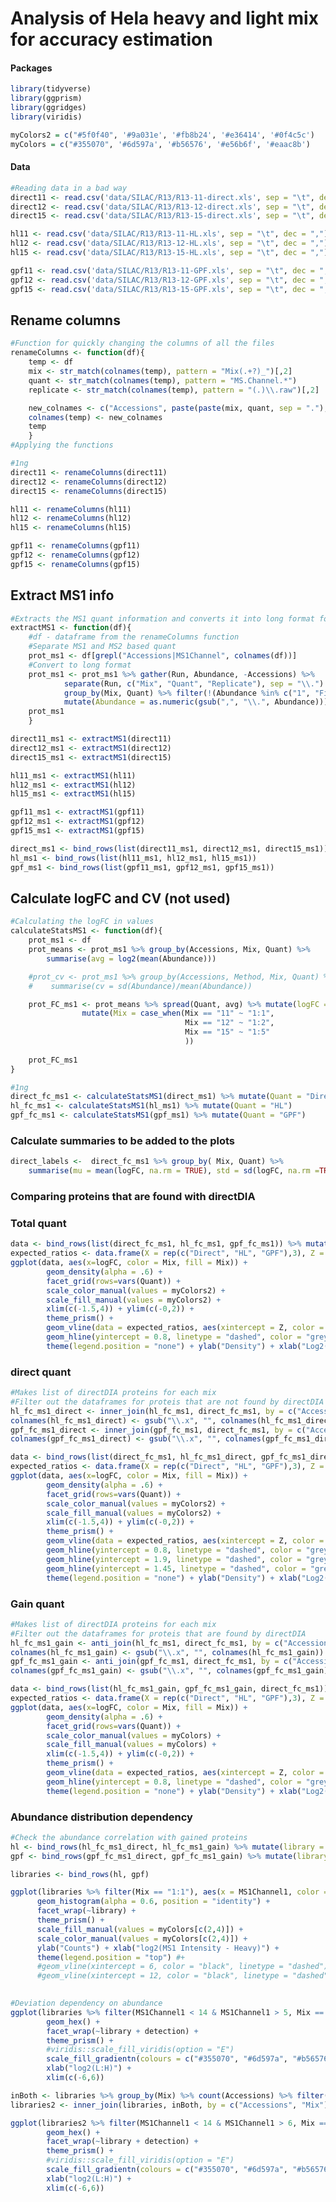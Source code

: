 # Analysis of Hela heavy and light mix for accuracy estimation 

#### Packages
```r
library(tidyverse)
library(ggprism)
library(ggridges)
library(viridis)

myColors2 = c("#5f0f40", '#9a031e', '#fb8b24', '#e36414', '#0f4c5c')
myColors = c("#355070", '#6d597a', '#b56576', '#e56b6f', '#eaac8b')
```

#### Data
```r
#Reading data in a bad way 
direct11 <- read.csv('data/SILAC/R13/R13-11-direct.xls', sep = "\t", dec = ",") %>% as_tibble()
direct12 <- read.csv('data/SILAC/R13/R13-12-direct.xls', sep = "\t", dec = ",") %>% as_tibble()
direct15 <- read.csv('data/SILAC/R13/R13-15-direct.xls', sep = "\t", dec = ",") %>% as_tibble()

hl11 <- read.csv('data/SILAC/R13/R13-11-HL.xls', sep = "\t", dec = ",") %>% as_tibble()
hl12 <- read.csv('data/SILAC/R13/R13-12-HL.xls', sep = "\t", dec = ",") %>% as_tibble()
hl15 <- read.csv('data/SILAC/R13/R13-15-HL.xls', sep = "\t", dec = ",") %>% as_tibble()

gpf11 <- read.csv('data/SILAC/R13/R13-11-GPF.xls', sep = "\t", dec = ",") %>% as_tibble()
gpf12 <- read.csv('data/SILAC/R13/R13-12-GPF.xls', sep = "\t", dec = ",") %>% as_tibble()
gpf15 <- read.csv('data/SILAC/R13/R13-15-GPF.xls', sep = "\t", dec = ",") %>% as_tibble()
```

## Rename columns 
```r
#Function for quickly changing the columns of all the files 
renameColumns <- function(df){
    temp <- df
    mix <- str_match(colnames(temp), pattern = "Mix(.+?)_")[,2]
    quant <- str_match(colnames(temp), pattern = "MS.Channel.*")
    replicate <- str_match(colnames(temp), pattern = "(.)\\.raw")[,2]

    new_colnames <- c("Accessions", paste(paste(mix, quant, sep = "."), replicate, sep = ".")[2:25])
    colnames(temp) <- new_colnames
    temp
    }
#Applying the functions 

#1ng 
direct11 <- renameColumns(direct11)
direct12 <- renameColumns(direct12)
direct15 <- renameColumns(direct15)

hl11 <- renameColumns(hl11)
hl12 <- renameColumns(hl12)
hl15 <- renameColumns(hl15)

gpf11 <- renameColumns(gpf11)
gpf12 <- renameColumns(gpf12)
gpf15 <- renameColumns(gpf15)

```
## Extract MS1 info
```r
#Extracts the MS1 quant information and converts it into long format for plotting and further analysis
extractMS1 <- function(df){
    #df - dataframe from the renameColumns function
    #Separate MS1 and MS2 based quant 
    prot_ms1 <- df[grepl("Accessions|MS1Channel", colnames(df))]
    #Convert to long format
    prot_ms1 <- prot_ms1 %>% gather(Run, Abundance, -Accessions) %>% 
            separate(Run, c("Mix", "Quant", "Replicate"), sep = "\\.") %>% 
            group_by(Mix, Quant) %>% filter(!(Abundance %in% c("1", "Filtered", "NaN"))) %>% 
            mutate(Abundance = as.numeric(gsub(",", "\\.", Abundance)))
    prot_ms1
    }

direct11_ms1 <- extractMS1(direct11)
direct12_ms1 <- extractMS1(direct12)
direct15_ms1 <- extractMS1(direct15)

hl11_ms1 <- extractMS1(hl11)
hl12_ms1 <- extractMS1(hl12)
hl15_ms1 <- extractMS1(hl15)

gpf11_ms1 <- extractMS1(gpf11)
gpf12_ms1 <- extractMS1(gpf12)
gpf15_ms1 <- extractMS1(gpf15)

direct_ms1 <- bind_rows(list(direct11_ms1, direct12_ms1, direct15_ms1))
hl_ms1 <- bind_rows(list(hl11_ms1, hl12_ms1, hl15_ms1))
gpf_ms1 <- bind_rows(list(gpf11_ms1, gpf12_ms1, gpf15_ms1))
```


## Calculate logFC and CV (not used)

```r
#Calculating the logFC in values 
calculateStatsMS1 <- function(df){
    prot_ms1 <- df
    prot_means <- prot_ms1 %>% group_by(Accessions, Mix, Quant) %>% 
        summarise(avg = log2(mean(Abundance)))

    #prot_cv <- prot_ms1 %>% group_by(Accessions, Method, Mix, Quant) %>% 
    #    summarise(cv = sd(Abundance)/mean(Abundance))

    prot_FC_ms1 <- prot_means %>% spread(Quant, avg) %>% mutate(logFC = MS1Channel2 - MS1Channel1) %>% 
                mutate(Mix = case_when(Mix == "11" ~ "1:1",
                                       Mix == "12" ~ "1:2",
                                       Mix == "15" ~ "1:5"
                                       ))
    
    prot_FC_ms1
}

#1ng 
direct_fc_ms1 <- calculateStatsMS1(direct_ms1) %>% mutate(Quant = "Direct")
hl_fc_ms1 <- calculateStatsMS1(hl_ms1) %>% mutate(Quant = "HL")
gpf_fc_ms1 <- calculateStatsMS1(gpf_ms1) %>% mutate(Quant = "GPF")


```

### Calculate summaries to be added to the plots 
```r
direct_labels <-  direct_fc_ms1 %>% group_by( Mix, Quant) %>% 
    summarise(mu = mean(logFC, na.rm = TRUE), std = sd(logFC, na.rm =TRUE)) 
```

### Comparing proteins that are found with directDIA

### Total quant 

```r
data <- bind_rows(list(direct_fc_ms1, hl_fc_ms1, gpf_fc_ms1)) %>% mutate(Quant = factor(Quant, levels = c("Direct", "HL", "GPF")))
expected_ratios <- data.frame(X = rep(c("Direct", "HL", "GPF"),3), Z = rep(log2(c(1,2,5)),3), Mix = rep(c("1:1", "1:2", "1:5"),3))
ggplot(data, aes(x=logFC, color = Mix, fill = Mix)) +
        geom_density(alpha = .6) +
        facet_grid(rows=vars(Quant)) +
        scale_color_manual(values = myColors2) +
        scale_fill_manual(values = myColors2) + 
        xlim(c(-1.5,4)) + ylim(c(-0,2)) +
        theme_prism() +
        geom_vline(data = expected_ratios, aes(xintercept = Z, color = Mix),linetype = "dashed", size = .8) +
        geom_hline(yintercept = 0.8, linetype = "dashed", color = "grey30", size = .5) +
        theme(legend.position = "none") + ylab("Density") + xlab("Log2(L:H)")


```

### direct quant
```r
#Makes list of directDIA proteins for each mix
#Filter out the dataframes for proteis that are not found by directDIA
hl_fc_ms1_direct <- inner_join(hl_fc_ms1, direct_fc_ms1, by = c("Accessions", "Mix")) %>% select(1:6) %>% mutate(detection = "Direct")
colnames(hl_fc_ms1_direct) <- gsub("\\.x", "", colnames(hl_fc_ms1_direct))
gpf_fc_ms1_direct <- inner_join(gpf_fc_ms1, direct_fc_ms1, by = c("Accessions", "Mix")) %>% select(1:6) %>% mutate(detection = "Direct")
colnames(gpf_fc_ms1_direct) <- gsub("\\.x", "", colnames(gpf_fc_ms1_direct))
```

```r
data <- bind_rows(list(direct_fc_ms1, hl_fc_ms1_direct, gpf_fc_ms1_direct)) %>% mutate(Quant = factor(Quant, levels = c("Direct", "HL", "GPF")))
expected_ratios <- data.frame(X = rep(c("Direct", "HL", "GPF"),3), Z = rep(log2(c(1,2,5)),3), Mix = rep(c("1:1", "1:2", "1:5"),3))
ggplot(data, aes(x=logFC, color = Mix, fill = Mix)) +
        geom_density(alpha = .6) +
        facet_grid(rows=vars(Quant)) +
        scale_color_manual(values = myColors2) +
        scale_fill_manual(values = myColors2) + 
        xlim(c(-1.5,4)) + ylim(c(-0,2)) +
        theme_prism() +
        geom_vline(data = expected_ratios, aes(xintercept = Z, color = Mix),linetype = "dashed", size = .8) +
        geom_hline(yintercept = 0.8, linetype = "dashed", color = "grey30", size = .5) +
        geom_hline(yintercept = 1.9, linetype = "dashed", color = "grey30", size = .5) +
        geom_hline(yintercept = 1.45, linetype = "dashed", color = "grey30", size = .5) +
        theme(legend.position = "none") + ylab("Density") + xlab("Log2(L:H)")
```


### Gain quant

```r
#Makes list of directDIA proteins for each mix
#Filter out the dataframes for proteis that are found by directDIA
hl_fc_ms1_gain <- anti_join(hl_fc_ms1, direct_fc_ms1, by = c("Accessions", "Mix")) %>% select(1:6) %>% mutate(detection = "Gain")
colnames(hl_fc_ms1_gain) <- gsub("\\.x", "", colnames(hl_fc_ms1_gain))
gpf_fc_ms1_gain <- anti_join(gpf_fc_ms1, direct_fc_ms1, by = c("Accessions", "Mix")) %>% select(1:6) %>% mutate(detection = "Gain")
colnames(gpf_fc_ms1_gain) <- gsub("\\.x", "", colnames(gpf_fc_ms1_gain))
```

```r
data <- bind_rows(list(hl_fc_ms1_gain, gpf_fc_ms1_gain, direct_fc_ms1)) %>% mutate(Quant = factor(Quant, levels = c("Direct", "HL", "GPF")))
expected_ratios <- data.frame(X = rep(c("Direct", "HL", "GPF"),3), Z = rep(log2(c(1,2,5)),3), Mix = rep(c("1:1", "1:2", "1:5"),3))
ggplot(data, aes(x=logFC, color = Mix, fill = Mix)) +
        geom_density(alpha = .6) +
        facet_grid(rows=vars(Quant)) +
        scale_color_manual(values = myColors) +
        scale_fill_manual(values = myColors) + 
        xlim(c(-1.5,4)) + ylim(c(-0,2)) +
        theme_prism() +
        geom_vline(data = expected_ratios, aes(xintercept = Z, color = Mix),linetype = "dashed", size = .8) +
        geom_hline(yintercept = 0.8, linetype = "dashed", color = "grey30", size = .5) +
        theme(legend.position = "none") + ylab("Density") + xlab("Log2(L:H)")
```

### Abundance distribution dependency
```r
#Check the abundance correlation with gained proteins
hl <- bind_rows(hl_fc_ms1_direct, hl_fc_ms1_gain) %>% mutate(library = "HL")
gpf <- bind_rows(gpf_fc_ms1_direct, gpf_fc_ms1_gain) %>% mutate(library = "GPF")

libraries <- bind_rows(hl, gpf)
```

```r

ggplot(libraries %>% filter(Mix == "1:1"), aes(x = MS1Channel1, color = detection, fill= detection)) + 
      geom_histogram(alpha = 0.6, position = "identity") +
      facet_wrap(~library) +
      theme_prism() +
      scale_fill_manual(values = myColors[c(2,4)]) +
      scale_color_manual(values = myColors[c(2,4)]) +
      ylab("Counts") + xlab("log2(MS1 Intensity - Heavy)") +
      theme(legend.position = "top") #+
      #geom_vline(xintercept = 6, color = "black", linetype = "dashed") +
      #geom_vline(xintercept = 12, color = "black", linetype = "dashed")
    
```


```r
#Deviation dependency on abundance 
ggplot(libraries %>% filter(MS1Channel1 < 14 & MS1Channel1 > 5, Mix == "1:1"), aes(x = logFC, y = MS1Channel1)) +
        geom_hex() +
        facet_wrap(~library + detection) + 
        theme_prism() +
        #viridis::scale_fill_viridis(option = "E") 
        scale_fill_gradientn(colours = c("#355070", "#6d597a", "#b56576", "#e56b6f", "#eaac8b")) +
        xlab("log2(L:H)") +
        xlim(c(-6,6))
```


```r
inBoth <- libraries %>% group_by(Mix) %>% count(Accessions) %>% filter(n == 2)
libraries2 <- inner_join(libraries, inBoth, by = c("Accessions", "Mix"))

ggplot(libraries2 %>% filter(MS1Channel1 < 14 & MS1Channel1 > 6, Mix == "1:2"), aes(x = logFC, y = MS1Channel1)) +
        geom_hex() +
        facet_wrap(~library + detection) + 
        theme_prism() +
        #viridis::scale_fill_viridis(option = "E") 
        scale_fill_gradientn(colours = c("#355070", "#6d597a", "#b56576", "#e56b6f", "#eaac8b")) +
        xlab("log2(L:H)") +
        xlim(c(-6,6))

```